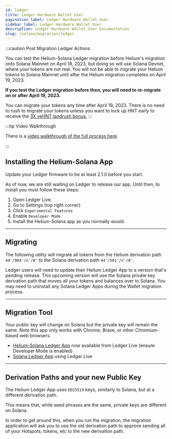 ```yaml
---
id: ledger
title: Ledger Hardware Wallet User
pagination_label: Ledger Hardware Wallet User
sidebar_label: Ledger Hardware Wallet User
description: Ledger Hardware Wallet User Documentation
slug: /solana/migration/ledger
---
```


:::caution Post Migration Ledger Actions

You can test the Helium-Solana Ledger migration before Helium's migration onto Solana Mainnet on
April 18, 2023, but doing so will use Solana Devnet, where your tokens are not real. You will not be
able to migrate your Helium tokens to Solana Mainnet until after the Helium migration completes on
April 19, 2023.

**If you test the Ledger migration before then, you will need to re-migrate on or after April
19, 2023.**

You can migrate your tokens any time after April 19, 2023. There is no need to rush to migrate your
tokens unless you want to lock up HNT early to receive the
[3X veHNT landrush bonus.](/mine-hnt/validators/validators-and-voting-power/#is-there-a-staking-genesis-period)
:::

:::tip Video Walkthrough

There is a [video walkthrough of the full process here](https://youtu.be/Sl7UBStRmpA).

:::

## Installing the Helium-Solana App

Update your Ledger firmware to be at least 2.1.0 before you start.

As of now, we are still waiting on Ledger to release our app. Until then, to install you must follow
these steps:

1. Open Ledger Live.
2. Go to Settings (top right corner)
3. Click `Experimental Features`
4. Enable `Developer Mode`
5. Install the Helium-Solana app as you normally would.

---

## Migrating

The following utility will migrate all tokens from the Helium derivation path `44'/904'/n'/0'` to
the Solana derivation path `44'/501'/n'/0'`.

Ledger users will need to update their Helium Ledger App to a version that's pending release. This
upcoming version will use the Solana private key derivation path that moves all your tokens and
balances over to Solana. You may need to uninstall any Solana Ledger Apps during the Wallet
migration process.

---

## Migration Tool

Your public key will change on Solana but the private key will remain the same. Note this app only works with Chrome, Brave, or other Chromium-based web browsers.

- [Helium-Solana Ledger App](https://github.com/helium/app-helium-solana) now available from Ledger
  Live (ensure Developer Mode is enabled)
- [Solana Ledger App](https://support.ledger.com/hc/en-us/articles/360016265659-Solana-SOL-?support=true)
  using Ledger Live


<LedgerMigration />

---

## Derivation Paths and your new Public Key

The Helium Ledger App uses `ED25519` keys, similarly to Solana, but at a different derivation path.

This means that, while seed phrases are the same, private keys are different on Solana.

In order to get around this, when you run the migration, the migration application will ask you to
use the old derivation path to approve sending all of your Hotspots, tokens, etc to the new
derivation path.
